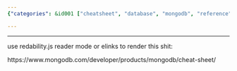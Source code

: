 ```yaml
---
{"categories": &id001 ["cheatsheet", "database", "mongodb", "reference"], "category": "Database", "date": "2022-06-03 08:08:56", "description": "This reference link leads to a MongoDB cheatsheet, which can be accessed via the given URL: https://www.mongodb.com/developer/products/mongodb/cheat-sheet/. The cheatsheet provides a quick and easy way to remember essential commands and concepts related to MongoDB.", "tags": *id001, "title": "MongoDB Cheatsheet"}

---
```


------

use redability.js reader mode or elinks to render this shit:

https://www.mongodb.com/developer/products/mongodb/cheat-sheet/

